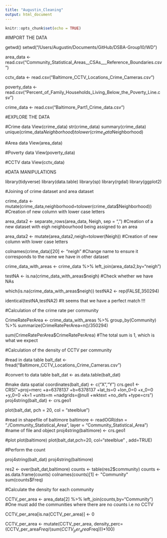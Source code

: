```yaml
---
title: "Augustin_Cleaning"
output: html_document
---
```


```r
knitr::opts_chunk$set(echo = TRUE)
```

#IMPORT THE DATA

getwd()
setwd("/Users/Augustin/Documents/GitHub/DSBA-Group10/WD")

area_data <- read.csv("Community_Statistical_Areas__CSAs___Reference_Boundaries.csv")

cctv_data <- read.csv("Baltimore_CCTV_Locations_Crime_Cameras.csv")

poverty_data <- read.csv("Percent_of_Family_Households_Living_Below_the_Poverty_Line.csv")

crime_data <- read.csv("Baltimore_Part1_Crime_data.csv")


#EXPLORE THE DATA

#Crime data
View(crime_data)
str(crime_data)
summary(crime_data)
unique(crime_data$Neighborhood)
tolower(crime_data$Neighborhood)

#Area data
View(area_data)

#Poverty data
View(poverty_data)

#CCTV data
View(cctv_data)


#DATA MANIPULATIONS

library(tidyverse)
library(data.table)
library(sp)
library(rgdal)
library(ggplot2)

#Joining of crime dataset and area dataset

crime_data <- mutate(crime_data,neighborhood=tolower(crime_data$Neighborhood)) #Creation of new column with lower case letters

area_data2 <- separate_rows(area_data, Neigh, sep = ", ") #Creation of a new dataset with eigh neighbourhood being assigned to an area

area_data2 <- mutate(area_data2,neigh=tolower(Neigh)) #Creation of new column with lower case letters

colnames(crime_data)[20] <- "neigh" #Change name to ensure it corresponds to the name we have in other dataset

crime_data_with_areas <- crime_data %>% 
  left_join(area_data2,by="neigh") 

testNA <- is.na(crime_data_with_areas$neigh) #Check whether we have NAs

which(is.na(crime_data_with_areas$neigh))
testNA2 <- rep(FALSE,350294)

identical(testNA,testNA2) #It seems that we have a perfect match !!!

#Calculation of the crime rate per community

CrimeRatePerArea <- crime_data_with_areas %>% 
  group_by(Community) %>%
  summarize(CrimeRatePerArea=n()/350294)
  
sum(CrimeRatePerArea$CrimeRatePerArea) #The total sum is 1, which is what we expect

#Calculation of the density of CCTV per community

#read in data table
balt_dat <-  fread("Baltimore_CCTV_Locations_Crime_Cameras.csv")

#convert to data table
balt_dat <- as.data.table(balt_dat)

#make data spatial
coordinates(balt_dat) <-  c("X","Y")
crs.geo1 <-  CRS("+proj=merc +a=6378137 +b=6378137 +lat_ts=0 +lon_0=0 +x_0=0 +y_0=0 +k=1 +units=m +nadgrids=@null +wktext +no_defs +type=crs")
proj4string(balt_dat) <-  crs.geo1  

plot(balt_dat, pch = 20, col = "steelblue")

#read in shapefile of baltimore
baltimore <-  readOGR(dsn = "./Community_Statistical_Area", layer = "Community_Statistical_Area") #name of file and object
proj4string(baltimore) <- crs.geo1

#plot
plot(baltimore)
plot(balt_dat,pch=20, col="steelblue" , add=TRUE)

#Perform the count

proj4string(balt_dat)
proj4string(baltimore)

res2 <- over(balt_dat,baltimore)
counts <- table(res2$community)
counts <- as.data.frame(counts)
colnames(counts)[1] <- "Community"
sum(counts$Freq)

#Calculate the density for each community

CCTV_per_area <- area_data[2] %>% 
  left_join(counts,by="Community") #One must add the communities where there are no counts i.e no CCTV

CCTV_per_area[is.na(CCTV_per_area)] <- 0

CCTV_per_area <- mutate(CCTV_per_area, density_perc=(CCTV_per_area$Freq/(sum(CCTV_per_area$Freq)))*100)



